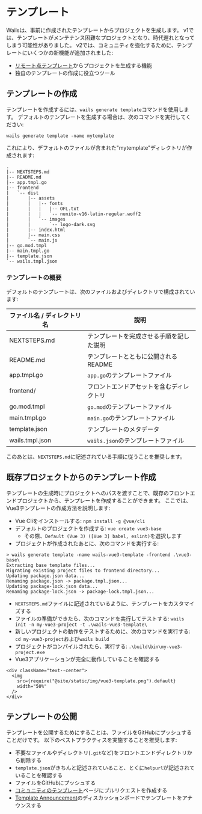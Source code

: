 # テンプレート

Wailsは、事前に作成されたテンプレートからプロジェクトを生成します。 v1では、テンプレートがメンテナンス困難なプロジェクトとなり、時代遅れとなってしまう可能性がありました。 v2では、コミュニティを強化するために、テンプレートにいくつかの新機能が追加されました:

- [リモート点テンプレート](../reference/cli.mdx#remote-templates)からプロジェクトを生成する機能
- 独自のテンプレートの作成に役立つツール

## テンプレートの作成

テンプレートを作成するには、`wails generate template`コマンドを使用します。 デフォルトのテンプレートを生成する場合は、次のコマンドを実行してください:

`wails generate template -name mytemplate`

これにより、デフォルトのファイルが含まれた"mytemplate"ディレクトリが作成されます:

```shell title=mytemplate/
.
|-- NEXTSTEPS.md
|-- README.md
|-- app.tmpl.go
|-- frontend
|   `-- dist
|       |-- assets
|       |   |-- fonts
|       |   |   |-- OFL.txt
|       |   |   `-- nunito-v16-latin-regular.woff2
|       |   `-- images
|       |       `-- logo-dark.svg
|       |-- index.html
|       |-- main.css
|       `-- main.js
|-- go.mod.tmpl
|-- main.tmpl.go
|-- template.json
`-- wails.tmpl.json
```

### テンプレートの概要

デフォルトのテンプレートは、次のファイルおよびディレクトリで構成されています:

| ファイル名 / ディレクトリ名 | 説明                      |
| --------------- | ----------------------- |
| NEXTSTEPS.md    | テンプレートを完成させる手順を記した説明    |
| README.md       | テンプレートとともに公開されるREADME   |
| app.tmpl.go     | `app.go`のテンプレートファイル     |
| frontend/       | フロントエンドアセットを含むディレクトリ    |
| go.mod.tmpl     | `go.mod`のテンプレートファイル     |
| main.tmpl.go    | `main.go`のテンプレートファイル    |
| template.json   | テンプレートのメタデータ            |
| wails.tmpl.json | `wails.json`のテンプレートファイル |

このあとは、`NEXTSTEPS.md`に記述されている手順に従うことを推奨します。

## 既存プロジェクトからのテンプレート作成

テンプレートの生成時にプロジェクトへのパスを渡すことで、既存のフロントエンドプロジェクトから、テンプレートを作成することができます。 ここでは、Vue3テンプレートの作成方法を説明します:

- Vue Cliをインストールする: `npm install -g @vue/cli`
- デフォルトのプロジェクトを作成する: `vue create vue3-base`
  - その際、`Default (Vue 3) ([Vue 3] babel, eslint)`を選択します
- プロジェクトが作成されたあとに、次のコマンドを実行する:

```shell
> wails generate template -name wails-vue3-template -frontend .\vue3-base\
Extracting base template files...
Migrating existing project files to frontend directory...
Updating package.json data...
Renaming package.json -> package.tmpl.json...
Updating package-lock.json data...
Renaming package-lock.json -> package-lock.tmpl.json...
```

- `NEXTSTEPS.md`ファイルに記述されているように、テンプレートをカスタマイズする
- ファイルの準備ができたら、次のコマンドを実行してテストする: `wails init -n my-vue3-project -t .\wails-vue3-template\`
- 新しいプロジェクトの動作をテストするために、次のコマンドを実行する: `cd my-vue3-project`および`wails build`
- プロジェクトがコンパイルされたら、実行する: `.\build\bin\my-vue3-project.exe`
- Vue3アプリケーションが完全に動作していることを確認する

```mdx-code-block
<div className="text--center">
  <img
    src={require("@site/static/img/vue3-template.png").default}
    width="50%"
  />
</div>
```

## テンプレートの公開

テンプレートを公開するためにすることは、ファイルをGitHubにプッシュすることだけです。 以下のベストプラクティスを実施することを推奨します:

- 不要なファイルやディレクトリ(`.git`など)をフロントエンドディレクトリから削除する
- `template.json`がきちんと記述されていること、とくに`helpurl`が記述されていることを確認する
- ファイルをGitHubにプッシュする
- [コミュニティのテンプレート](../community/templates.mdx)ページにプルリクエストを作成する
- [Template Announcement](https://github.com/AlpineAIO/wails/discussions/825)のディスカッションボードでテンプレートをアナウンスする
